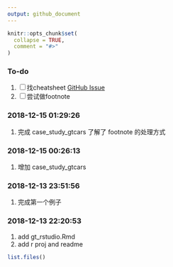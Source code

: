 ```yaml
---
output: github_document
---
```


<!-- README.md is generated from README.Rmd. Please edit that file -->

```r
knitr::opts_chunk$set(
  collapse = TRUE,
  comment = "#>"
)
```

### To-do

1. <input type="checkbox" id="checkbox1" class="styled">找cheatsheet
[GitHub Issue](https://github.com/rstudio/gt/issues/105)
1. <input type="checkbox" id="checkbox1" class="styled">尝试做footnote

### 2018-12-15 01:29:26

1. 完成 case_study_gtcars 了解了 footnote 的处理方式

### 2018-12-15 00:26:13

1. 增加 case_study_gtcars

### 2018-12-13 23:51:56

1. 完成第一个例子

### 2018-12-13 22:20:53

1. add gt_rstudio.Rmd
1. add r proj and readme

```r
list.files()
```

